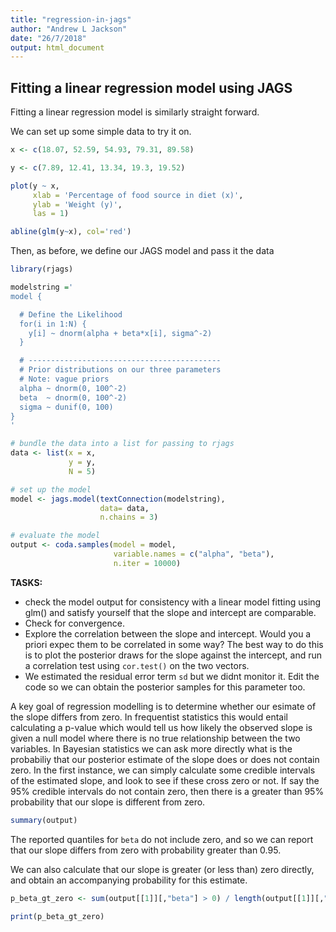 ```yaml
---
title: "regression-in-jags"
author: "Andrew L Jackson"
date: "26/7/2018"
output: html_document
---
```


## Fitting a linear regression model using JAGS

Fitting a linear regression model is similarly straight forward.

We can set up some simple data to try it on.

```r

x <- c(18.07, 52.59, 54.93, 79.31, 89.58)

y <- c(7.89, 12.41, 13.34, 19.3, 19.52)

plot(y ~ x,
     xlab = 'Percentage of food source in diet (x)',
     ylab = 'Weight (y)',
     las = 1)

abline(glm(y~x), col='red')
```

Then, as before, we define our JAGS model and pass it the data
```r
library(rjags)

modelstring ='
model {

  # Define the Likelihood
  for(i in 1:N) { 
    y[i] ~ dnorm(alpha + beta*x[i], sigma^-2) 
  }

  # -------------------------------------------
  # Prior distributions on our three parameters
  # Note: vague priors
  alpha ~ dnorm(0, 100^-2) 
  beta  ~ dnorm(0, 100^-2)
  sigma ~ dunif(0, 100)
}
'

# bundle the data into a list for passing to rjags
data <- list(x = x,
             y = y,
             N = 5)

# set up the model
model <- jags.model(textConnection(modelstring), 
                    data= data, 
                    n.chains = 3)

# evaluate the model
output <- coda.samples(model = model,
                       variable.names = c("alpha", "beta"),
                       n.iter = 10000)
```

**TASKS:** 

- check the model output for consistency with a linear model fitting using glm() and satisfy yourself that the slope and intercept are comparable. 
- Check for convergence.
- Explore the correlation between the slope and intercept. Would you a priori expec them to be correlated in some way? The best way to do this is to plot the posterior draws for the slope against the intercept, and run a correlation test using `cor.test()` on the two vectors.
- We estimated the residual error term `sd` but we didnt monitor it. Edit the code so we can obtain the posterior samples for this parameter too.

A key goal of regression modelling is to determine whether our esimate of the slope differs from zero. In frequentist statistics this would entail calculating a p-value which would tell us how likely the observed slope is given a null model where there is no true relationship between the two variables. In Bayesian statistics we can ask more directly what is the probabiliy that our posterior estimate of the slope does or does not contain zero. In the first instance, we can simply calculate some credible intervals of the estimated slope, and look to see if these cross zero or not. If say the 95% credible intervals do not contain zero, then there is a greater than 95% probability that our slope is different from zero.

```r

summary(output)

```
The reported quantiles for `beta` do not include zero, and so we can report that our slope differs from zero with probability greater than 0.95.

We can also calculate that our slope is greater (or less than) zero directly, and obtain an accompanying probability for this estimate.

```r

p_beta_gt_zero <- sum(output[[1]][,"beta"] > 0) / length(output[[1]][,"beta"])

print(p_beta_gt_zero)

```


